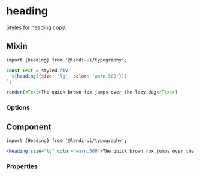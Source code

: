 
# heading

Styles for heading copy.

## Mixin

```
import {heading} from '@lendi-ui/typography';
```

```js
const Text = styled.div`
  ${heading({size: 'lg', color: 'warn.500'})}
`;

render(<Text>The quick brown fox jumps over the lazy dog</Text>)
```

### Options

<PropTable>
  <PropTable.Entry name="size" type={'"lg" | "md" | "sm" | "xs" | "xxs"'} required description="The heading copy size"/>
  <PropTable.Entry name="color" type={'string'} description="The heading copy color"/>
</PropTable>

## Component

```
import {Heading} from '@lendi-ui/typography';
```

```jsx
<Heading size="lg" color="warn.500">The quick brown fox jumps over the lazy dog</Heading>
```

### Properties

<PropTable>
  <PropTable.Entry name="color" type={'string'} description="The heading copy color"/>
  <PropTable.Entry name="m" type={'"xxxl" | "xxl" | "xl" | lg" | "md" | "sm" | "xs" | "xxs" | "xxxs" | "nil" | "auto"'} description="The margin"/>
  <PropTable.Entry name="mb" type={'"xxxl" | "xxl" | "xl" | lg" | "md" | "sm" | "xs" | "xxs" | "xxxs" | "nil" | "auto"'} description="The bottom margin"/>
  <PropTable.Entry name="ml" type={'"xxxl" | "xxl" | "xl" | lg" | "md" | "sm" | "xs" | "xxs" | "xxxs" | "nil" | "auto"'} description="The left margin"/>
  <PropTable.Entry name="mr" type={'"xxxl" | "xxl" | "xl" | lg" | "md" | "sm" | "xs" | "xxs" | "xxxs" | "nil" | "auto"'} description="The right margin"/>
  <PropTable.Entry name="mt" type={'"xxxl" | "xxl" | "xl" | lg" | "md" | "sm" | "xs" | "xxs" | "xxxs" | "nil" | "auto"'} description="The top margin"/>
  <PropTable.Entry name="mx" type={'"xxxl" | "xxl" | "xl" | lg" | "md" | "sm" | "xs" | "xxs" | "xxxs" | "nil" | "auto"'} description="The horizontal margin"/>
  <PropTable.Entry name="my" type={'"xxxl" | "xxl" | "xl" | lg" | "md" | "sm" | "xs" | "xxs" | "xxxs" | "nil" | "auto"'} description="The vertical margin"/>
  <PropTable.Entry name="size" type={'"lg" | "md" | "sm" | "xs" | "xxs"'} description="The heading copy size"/>
</PropTable>
